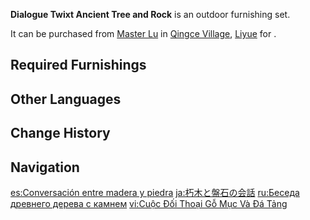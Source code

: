 {{Furnishing Infobox
|id             = 350030
|image          = Furnishing Set Dialogue Twixt Ancient Tree and Rock Display.png
|category       = Outdoor Set
|subcategory    = Set
|quality        = 4
|adeptal_energy = 60
|load           = 135
|description    = This green-leafed tree and mountain rock aren't anything special.<br />A certain alley poet once claimed that everything in this world has an aura and that this tree and the rock were having a wordless conversation. Many others, influenced by her words, came to believe more and more that these words were quite fitting indeed.
|blueprint      = [[Master Lu]]
}}
'''Dialogue Twixt Ancient Tree and Rock''' is an outdoor furnishing set.

It can be purchased from [[Master Lu]] in [[Qingce Village]], [[Liyue]] for {{Item|Mora|24|x=50,000}}.

==Required Furnishings==
{{Recipe
|type = Furnishing Set
|"Green Fountain" = 1
|Hiding Grazestone = 1
|Peculiar Knotwood Tree = 1
|sort = "Green Fountain";Hiding Grazestone;Peculiar Knotwood Tree
|yield = 0
}}

==Other Languages==
{{Other Languages
|en      = Dialogue Twixt Ancient Tree and Rock
|zhs     = 朽木与磐石的对谈
|zhs_rm  = Xiǔmù yǔ Pánshí de Duì Tán
|zht     = 朽木與磐石的對談
|zht_rm  = Xiǔmù yǔ Pánshí de Duì Tán
|zh_tl   = Conversation Between Dead Wood and Rock
|ja      = 朽木と盤石の会話
|ja_rm   = Kuchiki to Banjaku no Kaiwa
|ja_tl   = Conversation Between Rotten Wood and Boulder
|ko      = 고목과 반석의 대화
|ko_rm   = Gomokgwa Banseok-ui Daehwa
|ko_tl   = Conversation Between Old Tree and Rock
|es      = Conversación entre madera y piedra
|es_tl   = Conversation Between Wood and Stone
|fr      = «&nbsp;Conversation entre un arbre et une roche&nbsp;»
|fr_tl   = "Conversation Between a Tree and a Rock"
|ru      = Беседа древнего дерева с камнем
|ru_tl   = Conversation Between Ancient Tree and Rock
|th      = บทสนทนาระหว่างไม้ผุและก้อนหิน
|th_rm   = 
|th_tl   = 
|vi      = Cuộc Đối Thoại Gỗ Mục Và Đá Tảng
|vi_tl   = 
|de      = Dialog zwischen Baum und Fels
|de_tl   = Dialogue Between Tree and Rock
|id      = Dialog Pohon Tua dan Bebatuan
|id_tl   = Dialogue of the Ancient Tree and Rocks
|pt      = Diálogo Entre Árvore e Rocha
|pt_tl   = Dialogue Between Tree and Rock
|tr      = Ağaç ve Taşın Sohbeti
|tr_tl   = 
|it      = Conversazione tra un albero antico e una roccia
|it_tl   = 
}}

==Change History==
{{Change History|1.5}}

==Navigation==
{{Furnishing Navbox/Sets|type=regular}}

[[es:Conversación entre madera y piedra]]
[[ja:朽木と盤石の会話]]
[[ru:Беседа древнего дерева с камнем]]
[[vi:Cuộc Đối Thoại Gỗ Mục Và Đá Tảng]]